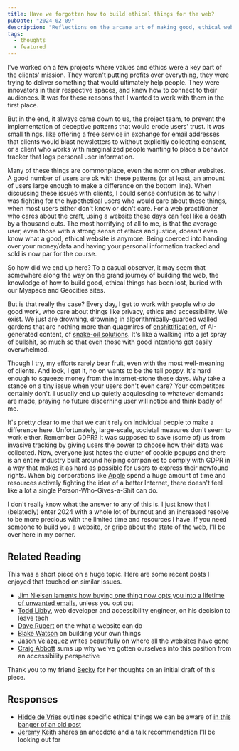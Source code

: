 ---
title: Have we forgotten how to build ethical things for the web?
pubDate: "2024-02-09"
description: "Reflections on the arcane art of making good, ethical websites"
tags:
  - thoughts
  - featured
---

I've worked on a few projects where values and ethics were a key part of the clients' mission. They weren't putting profits over everything, they were trying to deliver something that would ultimately help people. They were innovators in their respective spaces, and knew how to connect to their audiences. It was for these reasons that I wanted to work with them in the first place.

But in the end, it always came down to us, the project team, to prevent the implementation of deceptive patterns that would erode users' trust. It was small things, like offering a free service in exchange for email addresses that clients would blast newsletters to without explicitly collecting consent, or a client who works with marginalized people wanting to place a behavior tracker that logs personal user information.

Many of these things are commonplace, even the norm on other websites. A good number of users are ok with these patterns (or at least, an amount of users large enough to make a difference on the bottom line). When discussing these issues with clients, I could sense confusion as to why I was fighting for the hypothetical users who would care about these things, when most users either don't know or don't care. For a web practitioner who cares about the craft, using a website these days can feel like a death by a thousand cuts. The most horrifying of all to me, is that the average user, even those with a strong sense of ethics and justice, doesn't even know what a good, ethical website is anymore. Being coerced into handing over your money/data and having your personal information tracked and sold is now par for the course.

So how did we end up here? To a casual observer, it may seem that somewhere along the way on the grand journey of building the web, the knowledge of how to build good, ethical things has been lost, buried with our Myspace and Geocities sites.

But is that really the case? Every day, I get to work with people who do good work, who care about things like privacy, ethics and accessibility. We exist. We just are drowning, drowning in algorithmically-guarded walled gardens that are nothing more than quagmires of [enshittification](https://pluralistic.net/2023/01/21/potemkin-ai/), of AI-generated content, of [snake-oil solutions](https://overlayfactsheet.com/). It's like a walking into a jet spray of bullshit, so much so that even those with good intentions get easily overwhelmed.

Though I try, my efforts rarely bear fruit, even with the most well-meaning of clients. And look, I get it, no on wants to be the tall poppy. It's hard enough to squeeze money from the internet-stone these days. Why take a stance on a tiny issue when your users don't even care? Your competitors certainly don't. I usually end up quietly acquiescing to whatever demands are made, praying no future discerning user will notice and think badly of me.

It's pretty clear to me that we can't rely on individual people to make a difference here. Unfortunately, large-scale, societal measures don't seem to work either. Remember GDPR? It was supposed to save (some of) us from invasive tracking by giving users the power to choose how their data was collected. Now, everyone just hates the clutter of cookie popups and there is an entire industry built around helping companies to comply with GDPR in a way that makes it as hard as possible for users to express their newfound rights. When big corporations like [Apple](https://brucelawson.co.uk/2024/apple-breaking-pwas-out-of-malicious-compliance/) spend a huge amount of time and resources actively fighting the idea of a better Internet, there doesn't feel like a lot a single Person-Who-Gives-a-Shit can do.

I don't really know what the answer to any of this is. I just know that I (belatedly) enter 2024 with a whole lot of burnout and an increased resolve to be more precious with the limited time and resources I have. If you need someone to build you a website, or gripe about the state of the web, I'll be over here in my corner.

## Related Reading

This was a short piece on a huge topic. Here are some recent posts I enjoyed that touched on similar issues.

- [Jim Nielsen laments how buying one thing now opts you into a lifetime of unwanted emails](https://blog.jim-nielsen.com/2024/inbox-o-receipts/), unless you opt out
- [Todd Libby](https://toddl.dev/posts/the-decision-to-leave-tech/), web developer and accessibility engineer, on his decision to leave tech
- [Dave Rupert](https://daverupert.com/2024/01/what-can-a-website-do/) on the what a website can do
- [Blake Watson](https://blakewatson.com/journal/magnoliajs-2023-the-joys-of-home-cooked-apps/) on building your own things
- [Jason Velazquez](https://www.fromjason.xyz/p/notebook/where-have-all-the-websites-gone/) writes beautifully on where all the websites have gone
- [Craig Abbott](https://www.craigabbott.co.uk/blog/stop-trying-to-recruit-unicorns-with-acorns/) sums up why we've gotten ourselves into this position from an accessibility perspective

Thank you to my friend [Becky](https://beckyisj.substack.com/) for her thoughts on an initial draft of this piece.

## Responses

- [Hidde de Vries](https://hidde.blog/links/questioning-practices-for-a-more-ethical-web/) outlines specific ethical things we can be aware of [in this banger of an old post](https://hidde.blog/what-kind-of-ethics-do-front-end-developers-need/)
- [Jeremy Keith](https://adactio.com/journal/20866) shares an anecdote and a talk recommendation I'll be looking out for
